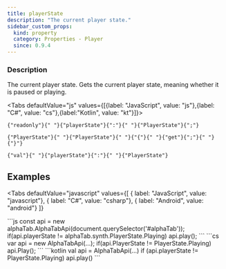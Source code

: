 ```yaml
---
title: playerState
description: "The current player state."
sidebar_custom_props:
  kind: property
  category: Properties - Player
  since: 0.9.4
---
```



<SinceBadge since="0.9.4" />

<PropertyDescription />

### Description
The current player state. Gets the current player state, meaning whether it is paused or playing.

<Tabs defaultValue="js" values={[{label: "JavaScript", value: "js"},{label: "C#", value: "cs"},{label:"Kotlin", value: "kt"}]}>
<TabItem value="js">
<div className="codeBlockContainer"><div className="codeBlockContent"><pre className="codeBlock"><code className="codeBlockLines" style={{"color":"#393A34","backgroundColor":"#f6f8fa"}}><span style={{"color":"#00009f"}}>{"readonly"}</span><span style={{"color":"#393A34","backgroundColor":"#f6f8fa"}}>{" "}</span><span style={{"color":"#36acaa"}}>{"playerState"}</span><span style={{"color":"#393A34"}}>{":"}</span><span style={{"color":"#393A34","backgroundColor":"#f6f8fa"}}>{" "}</span><Link style={{"color":"#36acaa"}} to={"/docs/reference/types/synth/playerstate/"}>{"PlayerState"}</Link><span style={{"color":"#393A34"}}>{";"}</span></code></pre></div></div>
</TabItem>
<TabItem value="cs">
<div className="codeBlockContainer"><div className="codeBlockContent"><pre className="codeBlock"><code className="codeBlockLines" style={{"color":"#393A34","backgroundColor":"#f6f8fa"}}><Link style={{"color":"#36acaa"}} to={"/docs/reference/types/synth/playerstate/"}>{"PlayerState"}</Link><span style={{"color":"#393A34","backgroundColor":"#f6f8fa"}}>{" "}</span><span style={{"color":"#36acaa"}}>{"PlayerState"}</span><span style={{"color":"#393A34","backgroundColor":"#f6f8fa"}}>{" "}</span><span style={{"color":"#393A34"}}>{"{"}</span><span style={{"color":"#393A34","backgroundColor":"#f6f8fa"}}>{" "}</span><span style={{"color":"#00009f"}}>{"get"}</span><span style={{"color":"#393A34"}}>{";"}</span><span style={{"color":"#393A34","backgroundColor":"#f6f8fa"}}>{" "}</span><span style={{"color":"#393A34"}}>{"}"}</span></code></pre></div></div>
</TabItem>
<TabItem value="kt">
<div className="codeBlockContainer"><div className="codeBlockContent"><pre className="codeBlock"><code className="codeBlockLines" style={{"color":"#393A34","backgroundColor":"#f6f8fa"}}><span style={{"color":"#00009f"}}>{"val"}</span><span style={{"color":"#393A34","backgroundColor":"#f6f8fa"}}>{" "}</span><span style={{"color":"#36acaa"}}>{"playerState"}</span><span style={{"color":"#393A34"}}>{":"}</span><span style={{"color":"#393A34","backgroundColor":"#f6f8fa"}}>{" "}</span><Link style={{"color":"#36acaa"}} to={"/docs/reference/types/synth/playerstate/"}>{"PlayerState"}</Link></code></pre></div></div>
</TabItem>
</Tabs>


## Examples

<Tabs
    defaultValue="javascript"
    values={[
      { label: "JavaScript", value: "javascript"},
      { label: "C#", value: "csharp"},
      { label: "Android", value: "android"}
    ]}
>
<TabItem value="javascript">
```js
const api = new alphaTab.AlphaTabApi(document.querySelector('#alphaTab'));
if(api.playerState != alphaTab.synth.PlayerState.Playing) api.play();
```
</TabItem>
<TabItem value="csharp">
```cs
var api = new AlphaTabApi<MyControl>(...);
if(api.PlayerState != PlayerState.Playing) api.Play();
```
</TabItem>
<TabItem value="android">
```kotlin
val api = AlphaTabApi<MyControl>(...)
if (api.playerState != PlayerState.Playing) api.play()
```
</TabItem>
</Tabs>
